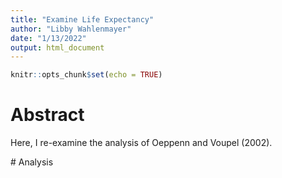 ```yaml
---
title: "Examine Life Expectancy"
author: "Libby Wahlenmayer"
date: "1/13/2022"
output: html_document
---
```


```r
knitr::opts_chunk$set(echo = TRUE)
```

# Abstract

  Here, I re-examine the analysis of Oeppenn and Voupel (2002).

 # Analysis
